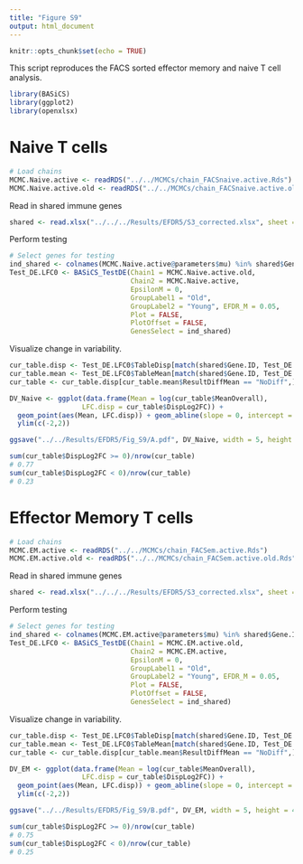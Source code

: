```yaml
---
title: "Figure S9"
output: html_document
---
```


```r
knitr::opts_chunk$set(echo = TRUE)
```

This script reproduces the FACS sorted effector memory and naive T cell analysis.

```r
library(BASiCS)
library(ggplot2)
library(openxlsx)
```

# Naive T cells

```r
# Load chains
MCMC.Naive.active <- readRDS("../../MCMCs/chain_FACSnaive.active.Rds")
MCMC.Naive.active.old <- readRDS("../../MCMCs/chain_FACSnaive.active.old.Rds")
```

Read in shared immune genes

```r
shared <- read.xlsx("../../../Results/EFDR5/S3_corrected.xlsx", sheet = 2)
```

Perform testing

```r
# Select genes for testing
ind_shared <- colnames(MCMC.Naive.active@parameters$mu) %in% shared$Gene.ID
Test_DE.LFC0 <- BASiCS_TestDE(Chain1 = MCMC.Naive.active.old, 
                              Chain2 = MCMC.Naive.active,
                              EpsilonM = 0,
                              GroupLabel1 = "Old", 
                              GroupLabel2 = "Young", EFDR_M = 0.05, 
                              Plot = FALSE,
                              PlotOffset = FALSE,
                              GenesSelect = ind_shared)
```

Visualize change in variability.

```r
cur_table.disp <- Test_DE.LFC0$TableDisp[match(shared$Gene.ID, Test_DE.LFC0$TableDisp$GeneName),]
cur_table.mean <- Test_DE.LFC0$TableMean[match(shared$Gene.ID, Test_DE.LFC0$TableMean$GeneName),]
cur_table <- cur_table.disp[cur_table.mean$ResultDiffMean == "NoDiff",]

DV_Naive <- ggplot(data.frame(Mean = log(cur_table$MeanOverall),
                  LFC.disp = cur_table$DispLog2FC)) +
  geom_point(aes(Mean, LFC.disp)) + geom_abline(slope = 0, intercept = 0) +
  ylim(c(-2,2))

ggsave("../../Results/EFDR5/Fig_S9/A.pdf", DV_Naive, width = 5, height = 4)

sum(cur_table$DispLog2FC >= 0)/nrow(cur_table)
# 0.77
sum(cur_table$DispLog2FC < 0)/nrow(cur_table)
# 0.23
```

# Effector Memory T cells

```r
# Load chains
MCMC.EM.active <- readRDS("../../MCMCs/chain_FACSem.active.Rds")
MCMC.EM.active.old <- readRDS("../../MCMCs/chain_FACSem.active.old.Rds")
```

Read in shared immune genes

```r
shared <- read.xlsx("../../../Results/EFDR5/S3_corrected.xlsx", sheet = 2)
```

Perform testing

```r
# Select genes for testing
ind_shared <- colnames(MCMC.EM.active@parameters$mu) %in% shared$Gene.ID
Test_DE.LFC0 <- BASiCS_TestDE(Chain1 = MCMC.EM.active.old, 
                              Chain2 = MCMC.EM.active,
                              EpsilonM = 0, 
                              GroupLabel1 = "Old", 
                              GroupLabel2 = "Young", EFDR_M = 0.05, 
                              Plot = FALSE,
                              PlotOffset = FALSE,
                              GenesSelect = ind_shared)
```

Visualize change in variability.

```r
cur_table.disp <- Test_DE.LFC0$TableDisp[match(shared$Gene.ID, Test_DE.LFC0$TableDisp$GeneName),]
cur_table.mean <- Test_DE.LFC0$TableMean[match(shared$Gene.ID, Test_DE.LFC0$TableMean$GeneName),]
cur_table <- cur_table.disp[cur_table.mean$ResultDiffMean == "NoDiff",]

DV_EM <- ggplot(data.frame(Mean = log(cur_table$MeanOverall),
                  LFC.disp = cur_table$DispLog2FC)) +
  geom_point(aes(Mean, LFC.disp)) + geom_abline(slope = 0, intercept = 0) +
  ylim(c(-2,2))

ggsave("../../Results/EFDR5/Fig_S9/B.pdf", DV_EM, width = 5, height = 4)

sum(cur_table$DispLog2FC >= 0)/nrow(cur_table)
# 0.75
sum(cur_table$DispLog2FC < 0)/nrow(cur_table)
# 0.25
```